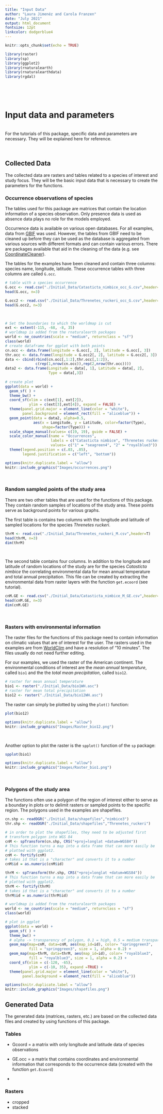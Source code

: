 ```yaml
---
title: "Input Data"
author: "Laura Jimenéz and Carola Franzen"
date: "July 2021"
output: html_document
fontsize: 12pt
linkcolor: dodgerblue4
---
```


```r
knitr::opts_chunk$set(echo = TRUE)

library(raster)
library(sp)
library(ggplot2)
library(rnaturalearth)
library(rnaturalearthdata)
library(rgdal)

```
\
  
\

# Input data and parameters
\
For the tutorials of this package, specific data and parameters are necessary. They will be explained here for reference.
<!-- write more blabla here -->

\

## Collected Data

The collected data are rasters and tables related to a species of interest and study focus. They will be the basic input data that is necessary to create the parameters for the functions.
\

### Occurrence observations of species

The tables used for this package are matrices that contain the location information of a species observation. Only presence data is used as absence data plays no role for the models employed.

Occurrence data is available on various open databases. For all examples, data from [GBIF](https://www.gbif.org/) was used. However, the tables from GBIF need to be cleaned up before they can be used as the database is aggregated from various sources with different formats and can contain various errors. There are packages available that aid in the cleaning of the data (e.g. see [CoordinateCleaner]( https://ropensci.github.io/CoordinateCleaner/articles/Cleaning_GBIF_data_with_CoordinateCleaner.html)).

The tables for the examples have been cleaned and contain three columns: species name, longitude, latitude. These occurrence tables with three columns are called `G.occ`.

```r
# table with a species occurrence  
G.occ <- read.csv("./Initial_Data/Catasticta_nimbice_occ_G.csv",header=T)
head(G.occ, n=3)

G.occ2 <- read.csv("./Initial_Data/Threnetes_ruckeri_occ_G.csv",header=T)
head(G.occ2, n=3)

```
\

```r
# Set the boundaries to which the worldmap is cut
ext <- extent(-115, -68, -8, 35)
# worldmap is added from the rnaturalearth packages
world <- ne_countries(scale = "medium", returnclass = "sf")
class(world)
# create dataframe for ggplot with both points
cn.occ <- data.frame(longitude = G.occ[, 2], latitude = G.occ[, 3])
thr.occ <- data.frame(longitude = G.occ2[, 2], latitude = G.occ2[, 3])
data <- cbind(rbind(cn.occ[,1:2],thr.occ[,1:2]),
              c(rep(1,nrow(cn.occ)),rep(2,nrow(thr.occ))))
data2 <- data.frame(Longitude = data[, 1], Latitude = data[, 2], 
                    Type = data[,3])
    
# create plot
ggplot(data = world) +
  geom_sf( ) +
  theme_bw() +
  coord_sf(xlim = c(ext[1], ext[2]),
           ylim = c(ext[3],ext[4]), expand = FALSE) +
  theme(panel.grid.major = element_line(color = "white"),
        panel.background = element_rect(fill = "aliceblue")) + 
  geom_point(data = data2, alpha=0.5, 
             aes(x = Longitude, y = Latitude, color=factor(Type), 
                 shape=factor(Type))) +
  scale_shape_manual(values= c(19, 19), guide = FALSE) +
  scale_color_manual(name = "Occurrences",
                     labels = c("Catasticta nimbice", "Threnetes ruckeri"),
                     values= c("1" = "seagreen4", "2" = "royalblue3")) +
  theme(legend.position = c(.03, .05),
        legend.justification = c("left", "bottom")) 
```
```r
options(knitr.duplicate.label = "allow")
knitr::include_graphics("Images/occurrences.png")
```
\

### Random sampled points of the study area

There are two other tables that are used for the functions of this package. They contain random samples of locations of the study area. These points serve as background points for various graphs.

The first table is contains two columns with the longitude and latitude of sampled locations for the species *Threnetes ruckeri*.
```r
thrM <- read.csv("./Initial_Data/Threnetes_ruckeri_M.csv",header=T)
head(thrM, n=3)
dim(thrM)
```
\

The second table contains four columns. In addition to the longitude and latitude of random locations of the study are for the species *Catasticta nimbice* the correlating environmental data for mean annual temperature and total annual precipitation. This file can be created by extracting the environmental data from raster layers with the function `get.ecoord` (see tutorial).
```r
cnM.GE <- read.csv("./Initial_Data/Catasticta_nimbice_M_GE.csv",header=T)
head(cnM.GE, n=3)
dim(cnM.GE)
```
\


### Rasters with environmental information

The raster files for the functions of this package need to contain information on climatic values that are of interest for the user. The rasters used in the examples are from [WorldClim](https://worldclim.org/data/index.html) and have a resolution of "10 minutes". The files usually do not need further editing.

For our examples, we used the raster of the American continent. The environmental conditions of interest are the *mean annual temperature*, called `bio1` and the the *total mean precipitation*, called `bio12`.

```r
# raster for mean annual temperature
bio1 <- raster("./Initial_Data/bio1WH.asc")
# raster for mean total precipitation
bio12 <- raster("./Initial_Data/bio12WH.asc")

```

The raster can simply be plotted by using the `plot()` function:
```r
plot(bio12)
```

```r
options(knitr.duplicate.label = "allow")
knitr::include_graphics("Images/Raster_bio12.png")
```
\

Another option to plot the raster is the `spplot()` function of the `sp` package:
```r
spplot(bio1)
```

```r
options(knitr.duplicate.label = "allow")
knitr::include_graphics("Images/Raster_bio1.png")
```
\

### Polygons of the study area
The functions often use a polygon of the region of interest either to serve as a boundary in plots or to delimit rasters or sampled points to the specific region. The polygons used in the examples are shapefiles.

```r
cn.shp <- readOGR("./Initial_Data/shapefiles","nimbice3")
thr.shp <- readOGR("./Initial_Data/shapefiles","Threnetes_ruckeri")
```

```r
# in order to plot the shapefiles, they need to be adjusted first
# transform polygon into WGS 84
cnM <- spTransform(cn.shp, CRS("+proj=longlat +datum=WGS84"))
# This function turns a map into a data frame that can more easily be 
# plotted with ggplot2.
cnM <- fortify(cnM)
# takes id that is a "character" and converts it to a number
cnM$id = as.numeric(cnM$id)

thrM <- spTransform(thr.shp, CRS("+proj=longlat +datum=WGS84"))
# This function turns a map into a data frame that can more easily be 
# plotted with ggplot2.
thrM <- fortify(thrM)
# takes id that is a "character" and converts it to a number
thrM$id = as.numeric(thrM$id)

# worldmap is added from the rnaturalearth packages
world <- ne_countries(scale = "medium", returnclass = "sf")
class(world)

# plot in ggplot
ggplot(data = world) +
  geom_sf( ) +
  theme_bw() +
  # alpha -> transparency of polygon, 0.1 = high, 0.5 = medium transparency
  geom_map(map=cnM, data=cnM, aes(map_id=id), color= "springgreen3", 
           fill = "springgreen3", size = 1, alpha = 0.2) +
  geom_map(map=thrM, data=thrM, aes(map_id=id), color= "royalblue3", 
           fill = "royalblue3", size = 1, alpha = 0.2) +
  coord_sf(xlim = c(-120, -65), 
           ylim = c(-10, 35), expand =TRUE) +
  theme(panel.grid.major = element_line(color = "white"),
        panel.background = element_rect(fill = "aliceblue"))
```

```r
options(knitr.duplicate.label = "allow")
knitr::include_graphics("Images/shapefiles.png")
```

## Generated Data

The generated data (matrices, rasters, etc.) are based on the collected data files and created by using functions of this package.

### Tables

* Gcoord = a matrix with only longitude and latitude data of species observations
\

* GE.occ = a matrix that contains coordinates and environmental information that corresponds to the occurrence data (created with the function `get.Ecoord`)
\

* 


### Rasters
* cropped
* stacked